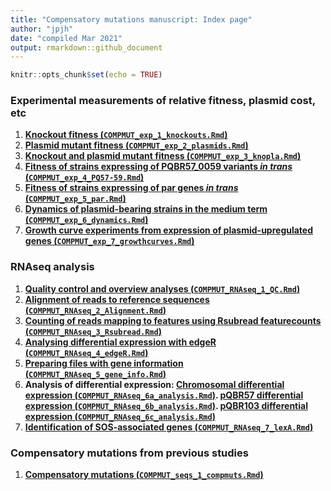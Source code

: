 ```yaml
---
title: "Compensatory mutations manuscript: Index page"
author: "jpjh"
date: "compiled Mar 2021"
output: rmarkdown::github_document
---
```


```r
knitr::opts_chunk$set(echo = TRUE)
```

### Experimental measurements of relative fitness, plasmid cost, etc

1. **[Knockout fitness (`COMPMUT_exp_1_knockouts.Rmd`)](COMPMUT_exp_1_knockouts.md)**
2. **[Plasmid mutant fitness (`COMPMUT_exp_2_plasmids.Rmd`)](COMPMUT_exp_2_plasmids.md)**
3. **[Knockout and plasmid mutant fitness (`COMPMUT_exp_3_knopla.Rmd`)](COMPMUT_exp_3_knopla.md)**
4. **[Fitness of strains expressing of PQBR57_0059 variants *in trans* (`COMPMUT_exp_4_PQ57-59.Rmd`)](COMPMUT_exp_4_PQ57-59.md)**
5. **[Fitness of strains expressing of par genes *in trans* (`COMPMUT_exp_5_par.Rmd`)](COMPMUT_exp_5_par.md)**
6. **[Dynamics of plasmid-bearing strains in the medium term (`COMPMUT_exp_6_dynamics.Rmd`)](COMPMUT_exp_6_dynamics.md)**
7. **[Growth curve experiments from expression of plasmid-upregulated genes (`COMPMUT_exp_7_growthcurves.Rmd`)](COMPMUT_exp_7_growthcurves.md)**

### RNAseq analysis

1. **[Quality control and overview analyses (`COMPMUT_RNAseq_1_QC.Rmd`)](COMPMUT_RNAseq_1_QC.md)**
2. **[Alignment of reads to reference sequences (`COMPMUT_RNAseq_2_Alignment.Rmd`)](COMPMUT_RNAseq_2_Alignment.md)**
3. **[Counting of reads mapping to features using Rsubread featurecounts (`COMPMUT_RNAseq_3_Rsubread.Rmd`)](COMPMUT_RNAseq_3_Rsubread.md)**
4. **[Analysing differential expression with edgeR (`COMPMUT_RNAseq_4_edgeR.Rmd`)](COMPMUT_RNAseq_4_edgeR.md)**
5. **[Preparing files with gene information (`COMPMUT_RNAseq_5_gene_info.Rmd`)](COMPMUT_RNAseq_5_gene_info.md)**
6. **Analysis of differential expression: [Chromosomal differential expression (`COMPMUT_RNAseq_6a_analysis.Rmd`)](COMPMUT_RNAseq_6a_analysis.md). [pQBR57 differential expression (`COMPMUT_RNAseq_6b_analysis.Rmd`)](COMPMUT_RNAseq_6b_analysis.md). [pQBR103 differential expression (`COMPMUT_RNAseq_6c_analysis.Rmd`)](COMPMUT_RNAseq_6c_analysis.md)**
7. **[Identification of SOS-associated genes (`COMPMUT_RNAseq_7_lexA.Rmd`)](COMPMUT_RNAseq_7_lexA.md)**

### Compensatory mutations from previous studies

1. **[Compensatory mutations (`COMPMUT_seqs_1_compmuts.Rmd`)](COMPMUT_seqs_1_compmuts.md)**
